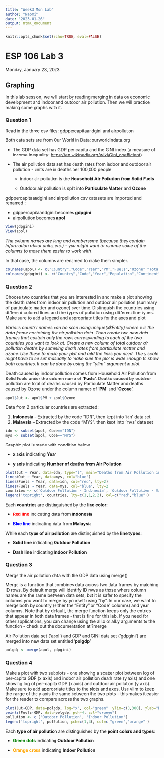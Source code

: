 ```yaml
---
title: "Week3 Mon Lab"
author: "Naomi"
date: "2023-01-26"
output: html_document
---
```


```r
knitr::opts_chunk$set(echo=TRUE, eval=FALSE)
```

# ESP 106 Lab 3

Monday, January 23, 2023

## Graphing

In this lab session, we will start by reading merging in data on economic development and indoor and outdoor air pollution. Then we will practice making some graphs with it.

### Question 1

Read in the three csv files: gdppercapitaandgini and airpollution

Both data sets are from Our World in Data: ourworldindata.org

-   The GDP data set has GDP per capita and the GINI index (a measure of income inequality: <https://en.wikipedia.org/wiki/Gini_coefficient>)

-   The air pollution data set has death rates from indoor and outdoor air pollution - units are in deaths per 100,000 people

    -   Indoor air pollution is the **Household Air Pollution from Solid Fuels**

    -   Outdoor air pollution is split into **Particulate Matter** and **Ozone**

gdppercapitaandgini and airpollution csv datasets are imported and renamed :

-   gdppercapitaandgini becomes **gdpgini**
-   airpollution becomes **apol**

```r
View(gdpgini)
View(apol)
```

*The column names are long and cumbersome (because they contain information about units, etc.) - you might want to rename some of the columns to make them easier to work with.*

In that case, the columns are renamed to make them simpler.

```r
colnames(apol) <- c("Country","Code","Year","PM","Fuels","Ozone","Total")
colnames(gdpgini) <- c("Country","Code","Year","Population","Continent","GINI","GDP")
```

### Question 2

Choose two countries that you are interested in and make a plot showing the death rates from indoor air pollution and outdoor air pollution (summary of particulate matter and ozone) over time. Distinguish the countries using different colored lines and the types of pollution using different line types. Make sure to add a legend and appropriate titles for the axes and plot.

*Various country names can be seen using unique(x\$Entity) where x is the data frame containing the air pollution data. Then create two new data frames that contain only the rows corresponding to each of the two countries you want to look at. Create a new column of total outdoor air pollution deaths by summing death rates from particulate matter and ozone. Use these to make your plot and add the lines you need. The y scale might have to be set manually to make sure the plot is wide enough to show both countries. It can be done by using the "ylim" argument in plot.*

Death caused by indoor pollution comes from Household Air Pollution from Solid Fuels under the column name of '**Fuels**'. Deaths caused by outdoor pollution are total of deaths caused by Particulate Matter and deaths caused by Ozone under the column names of '**PM**' and '**Ozone**'.

```r
apol$Out <- apol$PM + apol$Ozone
```

Data from 2 particular countries are extracted:

1.  **Indonesia** -- Extracted by the code "IDN", then kept into 'idn' data set
2.  **Malaysia** -- Extracted by the code "MYS", then kept into 'mys' data set

```r
idn <- subset(apol, Code=="IDN")
mys <- subset(apol, Code=="MYS")
```

Graphic plot is made with condition below.

-   **x axis** indicating **Year**

-   **y axis** indicating **Number of deaths from Air Pollution**

```r
plot(Out ~ Year, data=idn, type="l", main="Deaths from Air Pollution in Indonesia and in Malaysia", ylab="Deaths from Air Pollution", ylim=c(0,100), col="red")
lines(Out ~ Year, data=mys, col="blue")
lines(Fuels ~ Year, data=idn, col="red", lty=2)
lines(Fuels ~ Year, data=mys, col="blue", lty=2)
countries <- c('Outdoor Pollution - Indonesia', 'Outdoor Pollution - Malaysia', 'Indoor Pollution - Indonesia', 'Indoor Pollution - Malaysia')
legend('topright', countries, lty=c(1,1,2,2), col=c("red","blue"))
```

Each **countries** are distinguished by the **line color**:

-   [**Red line**]{style="color: red;"} indicating data from **Indonesia**

-   [**Blue line**]{style="color: blue;"} indicating data from **Malaysia**

While each **type of air pollution** are distinguished by the **line types**:

-   **Solid line** indicating **Outdoor Pollution**

-   **Dash line** indicating **Indoor Pollution**

### Question 3

Merge the air pollution data with the GDP data using merge()

Merge is a function that combines data across two data frames by matching ID rows. By default merge will identify ID rows as those where column names are the same between data sets, but it is safer to specify the columns you want to merge by yourself using "by". In our case, we want to merge both by country (either the "Entity" or "Code" columns) and year columns. Note that by default, the merge function keeps only the entries that appear in both data frames - that is fine for this lab. If you need for other applications, you can change using the all.x or all.y arguments to the function - check out the documentation at ?merge

Air Pollution data set ('apol') and GDP and GINI data set ('gdpgini') are merged into new data set entitled '**polgdp**'

```r
polgdp <- merge(apol, gdpgini)
```

### Question 4

Make a plot with two subplots - one showing a scatter plot between log of per-capita GDP (x axis) and indoor air pollution death rate (y axis) and one showing log of per-capita GDP (x axis) and outdoor air pollution (y axis). Make sure to add appropriate titles to the plots and axes. Use ylim to keep the range of the y axis the same between the two plots - this makes it easier for the reader to compare across the two graphs.

```r
plot(Out~GDP, data=polgdp, log="x", col="green", ylim=c(0,300), ylab="Deaths from Air Pollution", xlab="GDP in logarithmic scale", main="Relationship between GDP and Deaths caused by Air Pollution")
points(Fuels~GDP, data=polgdp, pch=4, col="orange")
pollution <- c ('Outdoor Pollution', 'Indoor Pollution')
legend('topright', pollution, pch=c(1,4), col=c("green","orange"))
```

Each **type of air pollution** are distinguished by the **point colors and types**:

-   [**Green dots**]{style="color: green;"} indicating **Outdoor Pollution**

-   [**Orange cross**]{style="color: orange;"} indicating **Indoor Pollution**
